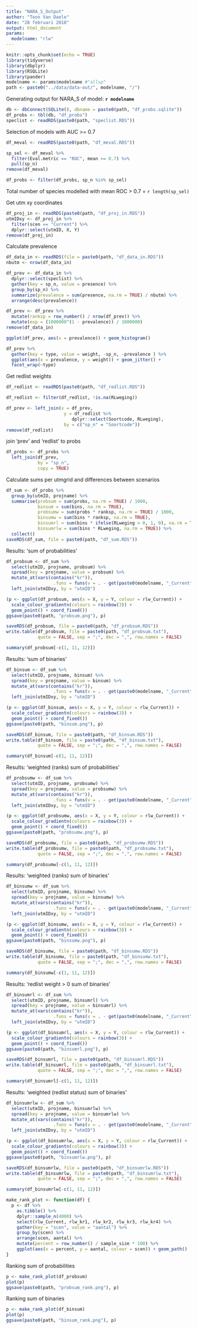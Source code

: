 ```yaml
---
title: "NARA_S_Output"
author: "Toon Van Daele"
date: "28 februari 2018"
output: html_document
params:
  modelname: "rlw"
---
```


```r
knitr::opts_chunk$set(echo = TRUE)
library(tidyverse)
library(dbplyr)
library(RSQLite)
library(pander)
modelname <- params$modelname #"allsp"
path <- paste0("../data/data-out/", modelname, "/")
```

Generating output for NARA_S of model: **`r modelname`**

```r
db <- dbConnect(SQLite(), dbname = paste0(path, "df_probs.sqlite"))
df_probs <- tbl(db, "df_probs")
speclist <- readRDS(paste0(path, "speclist.RDS"))
```

Selection of models with AUC >= 0.7

```r
df_meval <- readRDS(paste0(path, "df_meval.RDS"))

sp_sel <- df_meval %>%
  filter(Eval.metric == "ROC", mean >= 0.7) %>%
  pull(sp_n)
remove(df_meval)

df_probs <- filter(df_probs, sp_n %in% sp_sel)
```

Total number of species modelled with mean ROC > 0.7 =  `r length(sp_sel)`


Get utm xy coordinates

```r
df_proj_in <- readRDS(paste0(path, "df_proj_in.RDS"))
utmIDxy <- df_proj_in %>%
  filter(scen == "Current") %>%
  dplyr::select(utmID, X, Y)
remove(df_proj_in)
```

Calculate prevalence

```r
df_data_in <- readRDS(file = paste0(path, "df_data_in.RDS"))
nbutm <- nrow(df_data_in)

df_prev <- df_data_in %>%
  dplyr::select(speclist) %>%
  gather(key = sp_n, value = presence) %>%
  group_by(sp_n) %>%
  summarize(prevalence = sum(presence, na.rm = TRUE) / nbutm) %>%
  arrange(desc(prevalence))

df_prev <- df_prev %>%
  mutate(ranksp = row_number() / nrow(df_prev)) %>%
  mutate(exp = (1000000^(1 - prevalence)) / 1000000)
remove(df_data_in)

ggplot(df_prev, aes(x = prevalence)) + geom_histogram()

df_prev %>%
  gather(key = type, value = weight, -sp_n, -prevalence ) %>%
  ggplot(aes(x = prevalence, y = weight)) + geom_jitter() +
  facet_wrap(~type)
```

Get redlist weights

```r
df_redlist <- readRDS(paste0(path, "df_redlist.RDS"))

df_redlist <- filter(df_redlist, !is.na(RLweging))

df_prev <- left_join(x = df_prev,
                      y = df_redlist %>%
                         dplyr::select(Soortcode, RLweging),
                      by = c("sp_n" = "Soortcode"))
remove(df_redlist)
```

join 'prev' and 'redlist' to probs

```r
df_probs <- df_probs %>%
  left_join(df_prev,
            by = "sp_n",
            copy = TRUE)
```

Calculate sums per utmgrid and differences between scenarios

```r
df_sum <- df_probs %>%
  group_by(utmID, projname) %>%
  summarise(probsum = sum(probs, na.rm = TRUE) / 1000,
            binsum = sum(bins, na.rm = TRUE),
            probsumw = sum(probs * ranksp, na.rm = TRUE) / 1000,
            binsumw = sum(bins * ranksp, na.rm = TRUE),
            binsumrl = sum(bins * ifelse(RLweging > 0, 1, 0), na.rm = TRUE),
            binsumrlw = sum(bins * RLweging, na.rm = TRUE)) %>%
  collect()
saveRDS(df_sum, file = paste0(path, "df_sum.RDS"))
```

Results: 'sum of probabilities'

```r
df_probsum <- df_sum %>%
  select(utmID, projname, probsum) %>%
  spread(key = projname, value = probsum) %>%
  mutate_at(vars(contains("kr")),
                  .funs = funs(v = . - get(paste0(modelname, "_Current")))) %>%
  left_join(utmIDxy, by = "utmID")

(p <- ggplot(df_probsum, aes(x = X, y = Y, colour = rlw_Current)) +
  scale_colour_gradientn(colours = rainbow(3)) +
  geom_point() + coord_fixed())
ggsave(paste0(path, "probsum.png"), p)

saveRDS(df_probsum, file = paste0(path, "df_probsum.RDS"))
write.table(df_probsum, file = paste0(path, "df_probsum.txt"),
            quote = FALSE, sep = ";", dec = ",", row.names = FALSE)

summary(df_probsum[-c(1, 11, 12)])
```

Results: 'sum of binaries'

```r
df_binsum <- df_sum %>%
  select(utmID, projname, binsum) %>%
  spread(key = projname, value = binsum) %>%
  mutate_at(vars(contains("kr")),
                  .funs = funs(v = . - get(paste0(modelname, "_Current")))) %>%
  left_join(utmIDxy, by = "utmID")

(p <- ggplot(df_binsum, aes(x = X, y = Y, colour = rlw_Current)) +
  scale_colour_gradientn(colours = rainbow(3)) +
  geom_point() + coord_fixed())
ggsave(paste0(path, "binsum.png"), p)

saveRDS(df_binsum, file = paste0(path, "df_binsum.RDS"))
write.table(df_binsum, file = paste0(path, "df_binsum.txt"),
            quote = FALSE, sep = ";", dec = ",", row.names = FALSE)

summary(df_binsum[-c(1, 11, 12)])
```

Results: 'weighted (ranks) sum of probabilities'

```r
df_probsumw <- df_sum %>%
  select(utmID, projname, probsumw) %>%
  spread(key = projname, value = probsumw) %>%
  mutate_at(vars(contains("kr")),
                  .funs = funs(v = . - get(paste0(modelname, "_Current")))) %>%
  left_join(utmIDxy, by = "utmID")

(p <- ggplot(df_probsumw, aes(x = X, y = Y, colour = rlw_Current)) +
  scale_colour_gradientn(colours = rainbow(3)) +
  geom_point() + coord_fixed())
ggsave(paste0(path, "probsumw.png"), p)

saveRDS(df_probsumw, file = paste0(path, "df_probsumw.RDS"))
write.table(df_probsumw, file = paste0(path, "df_probsumw.txt"),
            quote = FALSE, sep = ";", dec = ",", row.names = FALSE)

summary(df_probsumw[-c(1, 11, 12)])
```


Results: 'weighted (ranks) sum of binaries'

```r
df_binsumw <- df_sum %>%
  select(utmID, projname, binsumw) %>%
  spread(key = projname, value = binsumw) %>%
  mutate_at(vars(contains("kr")),
                  .funs = funs(v = . - get(paste0(modelname, "_Current")))) %>%
  left_join(utmIDxy, by = "utmID")

(p <- ggplot(df_binsumw, aes(x = X, y = Y, colour = rlw_Current)) +
  scale_colour_gradientn(colours = rainbow(3)) +
  geom_point() + coord_fixed())
ggsave(paste0(path, "binsumw.png"), p)

saveRDS(df_binsumw, file = paste0(path, "df_binsumw.RDS"))
write.table(df_binsumw, file = paste0(path, "df_binsumw.txt"),
            quote = FALSE, sep = ";", dec = ",", row.names = FALSE)

summary(df_binsumw[-c(1, 11, 12)])
```


Results: 'redlist weight > 0 sum of binaries'

```r
df_binsumrl <- df_sum %>%
  select(utmID, projname, binsumrl) %>%
  spread(key = projname, value = binsumrl) %>%
  mutate_at(vars(contains("kr")),
                  .funs = funs(v = . - get(paste0(modelname, "_Current")))) %>%
  left_join(utmIDxy, by = "utmID")

(p <- ggplot(df_binsumrl, aes(x = X, y = Y, colour = rlw_Current)) +
  scale_colour_gradientn(colours = rainbow(3)) +
  geom_point() + coord_fixed())
ggsave(paste0(path, "binsumrl.png"), p)

saveRDS(df_binsumrl, file = paste0(path, "df_binsumrl.RDS"))
write.table(df_binsumrl, file = paste0(path, "df_binsumrl.txt"),
            quote = FALSE, sep = ";", dec = ",", row.names = FALSE)

summary(df_binsumrl[-c(1, 11, 12)])
```


Results: 'weighted (redlist status) sum of binaries'

```r
df_binsumrlw <- df_sum %>%
  select(utmID, projname, binsumrlw) %>%
  spread(key = projname, value = binsumrlw) %>%
  mutate_at(vars(contains("kr")),
                  .funs = funs(v = . - get(paste0(modelname, "_Current")))) %>%
  left_join(utmIDxy, by = "utmID")

(p <- ggplot(df_binsumrlw, aes(x = X, y = Y, colour = rlw_Current)) +
  scale_colour_gradientn(colours = rainbow(3)) +
  geom_point() + coord_fixed())
ggsave(paste0(path, "binsumrlw.png"), p)

saveRDS(df_binsumrlw, file = paste0(path, "df_binsumrlw.RDS"))
write.table(df_binsumrlw, file = paste0(path, "df_binsumrlw.txt"),
            quote = FALSE, sep = ";", dec = ",", row.names = FALSE)

summary(df_binsumrlw[-c(1, 11, 12)])
```

```r
make_rank_plot <- function(df) {
  p <- df %>%
    as.tibble() %>%
    dplyr::sample_n(4000) %>%
    select(rlw_Current, rlw_kr1, rlw_kr2, rlw_kr3, rlw_kr4) %>%
    gather(key = "scen", value = "aantal") %>%
    group_by(scen) %>%
    arrange(scen, aantal) %>%
    mutate(percent = row_number() / sample_size * 100) %>%
    ggplot(aes(x = percent, y = aantal, colour = scen)) + geom_path()
}
```
Ranking sum of probabilities

```r
p <- make_rank_plot(df_probsum)
plot(p)
ggsave(paste0(path, "probsum_rank.png"), p)
```

Ranking sum of binaries

```r
p <- make_rank_plot(df_binsum)
plot(p)
ggsave(paste0(path, "binsum_rank.png"), p)
```

